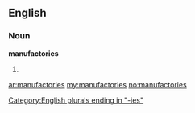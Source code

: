 ==English==

===Noun===
'''manufactories'''

# {{plural of|[[manufactory]]}}

[[Category:English plurals ending in "-ies"]]

[[ar:manufactories]]
[[my:manufactories]]
[[no:manufactories]]